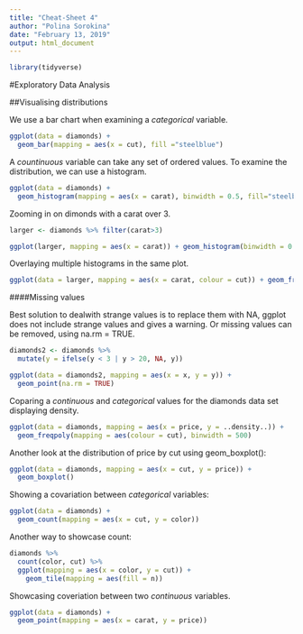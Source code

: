 ```yaml
---
title: "Cheat-Sheet 4"
author: "Polina Sorokina"
date: "February 13, 2019"
output: html_document
---
```


```r
library(tidyverse)

```
#Exploratory Data Analysis


##Visualising distributions

We use a bar chart when examining a *categorical* variable.

```r

ggplot(data = diamonds) +
  geom_bar(mapping = aes(x = cut), fill ="steelblue") 

```

A *countinuous* variable can take any set of ordered values. To examine the distribution, we can use a histogram.

```r
ggplot(data = diamonds) +
  geom_histogram(mapping = aes(x = carat), binwidth = 0.5, fill="steelblue")
```

Zooming in on dimonds with a carat over 3.

```r
larger <- diamonds %>% filter(carat>3)

ggplot(larger, mapping = aes(x = carat)) + geom_histogram(binwidth = 0.1, fill="steelblue")
```


Overlaying multiple histograms in the same plot.

```r
ggplot(data = larger, mapping = aes(x = carat, colour = cut)) + geom_freqpoly(binwidth = 0.1)
```


####Missing values

Best solution to dealwith strange values is to replace them with NA, ggplot does not include strange values and gives a warning. Or missing values can be removed, using na.rm = TRUE.

```r
diamonds2 <- diamonds %>% 
  mutate(y = ifelse(y < 3 | y > 20, NA, y))

ggplot(data = diamonds2, mapping = aes(x = x, y = y)) + 
  geom_point(na.rm = TRUE)

```


Coparing a *continuous* and *categorical* values for the diamonds data set displaying density.

```r

ggplot(data = diamonds, mapping = aes(x = price, y = ..density..)) + 
  geom_freqpoly(mapping = aes(colour = cut), binwidth = 500)

```

Another look at the distribution of price by cut using geom_boxplot():

```r
ggplot(data = diamonds, mapping = aes(x = cut, y = price)) +
  geom_boxplot()

```

Showing a covariation between *categorical* variables:


```r

ggplot(data = diamonds) +
  geom_count(mapping = aes(x = cut, y = color))

```

Another way to showcase count:

```r
diamonds %>% 
  count(color, cut) %>%  
  ggplot(mapping = aes(x = color, y = cut)) +
    geom_tile(mapping = aes(fill = n))


```


Showcasing coveriation between two *continuous* variables.

```r

ggplot(data = diamonds) +
  geom_point(mapping = aes(x = carat, y = price))

```


